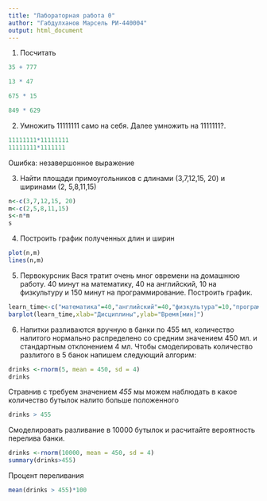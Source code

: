 ---
title: "Лабораторная работа 0"
author: "Габдулханов Марсель РИ-440004"
output: html_document
---

1. Посчитать
```{r}
35 + 777

13 * 47

675 * 15

849 * 629

```

2. Умножить 11111111 само на себя. Далее умножить на 1111111?.
```{r}
11111111*11111111
11111111*1111111
```
Ошибка: незавершонное выражение

3. Найти площади примоугольников с длинами (3,7,12,15, 20) и ширинами (2,
5,8,11,15)
```{r}
n<-c(3,7,12,15, 20)
m<-c(2,5,8,11,15)
s<-n*m
s
```

4. Построить график полученных длин и ширин
```{r}
plot(n,m)
lines(n,m)
```

5. Первокурсник Вася тратит очень мног овремени на домашнюю работу. 40 минут на математику, 40 на английский, 10 на физкультуру и 150 минут на программирование. Построить график.
```{r}
learn_time<-c("математика"=40,"английский"=40,"физкультура"=10,"программирование."=150)
barplot(learn_time,xlab="Дисциплины",ylab="Время[мин]")
```

6. Напитки разливаются вручную в банки по 455 мл, количество налитого нормально распределено со средним значением 450 мл. и стандартным отклонением 4 мл.
Чтобы смоделировать количество разлитого в 5 банок напишем следующий алгорим:
```{r}
drinks <-rnorm(5, mean = 450, sd = 4)
drinks
```
Стравнив с требуем значением *455* мы можем наблюдать в какое количество бутылок налито больше положенного
```{r}
drinks > 455
```
Смоделировать разливание в 10000 бутылок и расчитайте вероятность перелива банки.
```{r}
drinks <-rnorm(10000, mean = 450, sd = 4)
summary(drinks>455)
```
Процент переливания
```{r}
mean(drinks > 455)*100
```